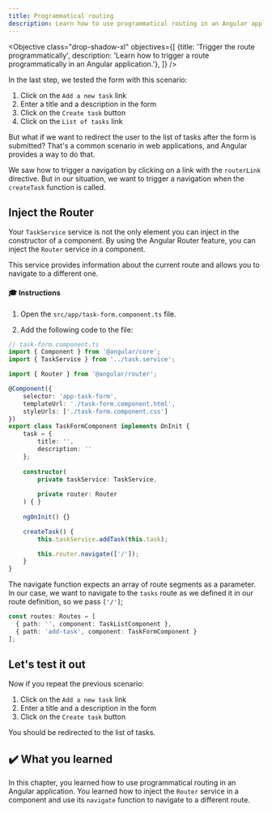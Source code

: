 ```yaml
---
title: Programmatical routing
description: Learn how to use programmatical routing in an Angular application
---
```



<Objective class="drop-shadow-xl" objectives={[
{title: 'Trigger the route programmatically', description: 'Learn how to trigger a route programmatically in an Angular application.'},
]} />

In the last step, we tested the form with this scenario:

1. Click on the `Add a new task` link
2. Enter a title and a description in the form
3. Click on the `Create task` button
4. Click on the `List of tasks` link

But what if we want to redirect the user to the list of tasks after the form is submitted?
That's a common scenario in web applications, and Angular provides a way to do that.

We saw how to trigger a navigation by clicking on a link with the `routerLink` directive.
But in our situation, we want to trigger a navigation when the `createTask` function is called.

## Inject the Router

Your `TaskService` service is not the only element you can inject in the constructor of a component.
By using the Angular Router feature, you can inject the `Router` service in a component.

This service provides information about the current route and allows you to navigate to a different one.

#### 🎓 Instructions

1. Open the `src/app/task-form.component.ts` file.

2. Add the following code to the file:

```typescript ins={"1. import the Router": 4-5} ins={"2. Inject the Router in the class constructor": 20-21} ins={"3. Use the navigate function from the Router": 28-29}
// task-form.component.ts
import { Component } from '@angular/core';
import { TaskService } from '../task.service';

import { Router } from '@angular/router';

@Component({
    selector: 'app-task-form',
    templateUrl: './task-form.component.html',
    styleUrls: ['./task-form.component.css']
})
export class TaskFormComponent implements OnInit {
    task = {
        title: '',
        description: ''
    };
    
    constructor(
        private taskService: TaskService,
        
        private router: Router
    ) { }
    
    ngOnInit() {}

    createTask() {
        this.taskService.addTask(this.task);

        this.router.navigate(['/']);
    }
}
```

The navigate function expects an array of route segments as a parameter.
In our case, we want to navigate to the `tasks` route as we defined it in our route definition, so we pass `['/']`;

```typescript
const routes: Routes = [
  { path: '', component: TaskListComponent },
  { path: 'add-task', component: TaskFormComponent }
];
```

## Let's test it out

Now if you repeat the previous scenario:

1. Click on the `Add a new task` link
2. Enter a title and a description in the form
3. Click on the `Create task` button

You should be redirected to the list of tasks.

## ✔️ What you learned

In this chapter, you learned how to use programmatical routing in an Angular application. You learned how to inject the `Router` service in a component and use its `navigate` function to navigate to a different route.



